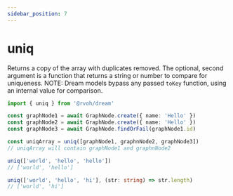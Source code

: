 ```yaml
---
sidebar_position: 7
---
```



# uniq

Returns a copy of the array with duplicates removed. The optional, second argument is a function that returns a string or number to compare for uniqueness. NOTE: Dream models bypass any passed `toKey` function, using an internal value for comparison.

```ts
import { uniq } from '@rvoh/dream'

const graphNode1 = await GraphNode.create({ name: 'Hello' })
const graphNode2 = await GraphNode.create({ name: 'Hello' })
const graphNode3 = await GraphNode.findOrFail(graphNode1.id)

const uniqArray = uniq([graphNode1, graphnNode2, graphNode3])
// uniqArray will contain graphNode1 and graphnNode2

uniq(['world', 'hello', 'hello'])
// ['world', 'hello']

uniq(['world', 'hello', 'hi'], (str: string) => str.length)
// ['world', 'hi']
```
